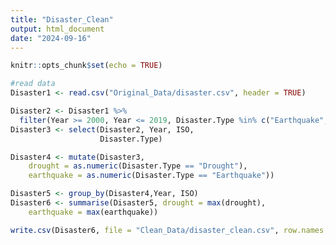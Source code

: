 ```yaml
---
title: "Disaster_Clean"
output: html_document
date: "2024-09-16"
---
```


```r
knitr::opts_chunk$set(echo = TRUE)
```

```r
#read data
Disaster1 <- read.csv("Original_Data/disaster.csv", header = TRUE)
```

```r
Disaster2 <- Disaster1 %>%
  filter(Year >= 2000, Year <= 2019, Disaster.Type %in% c("Earthquake", "Drought"))
Disaster3 <- select(Disaster2, Year, ISO, 
                    Disaster.Type)

Disaster4 <- mutate(Disaster3, 
    drought = as.numeric(Disaster.Type == "Drought"),
    earthquake = as.numeric(Disaster.Type == "Earthquake")) 

Disaster5 <- group_by(Disaster4,Year, ISO)
Disaster6 <- summarise(Disaster5, drought = max(drought),
    earthquake = max(earthquake))

write.csv(Disaster6, file = "Clean_Data/disaster_clean.csv", row.names = FALSE)
```
